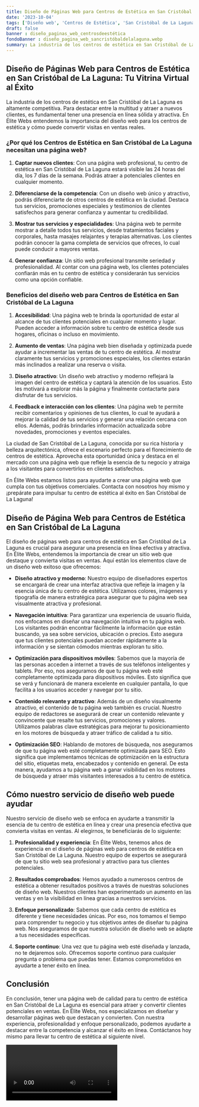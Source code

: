 ```yaml
---
title: Diseño de Páginas Web para Centros de Estética en San Cristóbal de La Laguna
date: '2023-10-04'
tags: ['Diseño web', 'Centros de Estética', 'San Cristóbal de La Laguna']
draft: false
banner : diseño_paginas_web_centrosdeestética
fondoBanner : diseño_pagina_web_sancristóbaldelalaguna.webp
summary: La industria de los centros de estética en San Cristóbal de La Laguna es altamente competitiva. Para destacar entre la multitud y atraer a nuevos clientes, es fundamental tener una presencia en línea sólida y atractiva. En Élite Webs entendemos la importancia del diseño web para los centros de estética y cómo puede convertir visitas en ventas reales.
---
```


## Diseño de Páginas Web para Centros de Estética en San Cristóbal de La Laguna: Tu Vitrina Virtual al Éxito

La industria de los centros de estética en San Cristóbal de La Laguna es altamente competitiva. Para destacar entre la multitud y atraer a nuevos clientes, es fundamental tener una presencia en línea sólida y atractiva. En Élite Webs entendemos la importancia del diseño web para los centros de estética y cómo puede convertir visitas en ventas reales.

### ¿Por qué los Centros de Estética en San Cristóbal de La Laguna necesitan una página web?
1. **Captar nuevos clientes**: Con una página web profesional, tu centro de estética en San Cristóbal de La Laguna estará visible las 24 horas del día, los 7 días de la semana. Podrás atraer a potenciales clientes en cualquier momento.

2. **Diferenciarse de la competencia**: Con un diseño web único y atractivo, podrás diferenciarte de otros centros de estética en la ciudad. Destaca tus servicios, promociones especiales y testimonios de clientes satisfechos para generar confianza y aumentar tu credibilidad.

3. **Mostrar tus servicios y especialidades**: Una página web te permite mostrar a detalle todos tus servicios, desde tratamientos faciales y corporales, hasta masajes relajantes y terapias alternativas. Los clientes podrán conocer la gama completa de servicios que ofreces, lo cual puede conducir a mayores ventas.

4. **Generar confianza**: Un sitio web profesional transmite seriedad y profesionalidad. Al contar con una página web, los clientes potenciales confiarán más en tu centro de estética y considerarán tus servicios como una opción confiable.

### Beneficios del diseño web para Centros de Estética en San Cristóbal de La Laguna
1. **Accesibilidad**: Una página web te brinda la oportunidad de estar al alcance de tus clientes potenciales en cualquier momento y lugar. Pueden acceder a información sobre tu centro de estética desde sus hogares, oficinas o incluso en movimiento.

2. **Aumento de ventas**: Una página web bien diseñada y optimizada puede ayudar a incrementar las ventas de tu centro de estética. Al mostrar claramente tus servicios y promociones especiales, los clientes estarán más inclinados a realizar una reserva o visita.

3. **Diseño atractivo**: Un diseño web atractivo y moderno reflejará la imagen del centro de estética y captará la atención de los usuarios. Esto les motivará a explorar más la página y finalmente contactarte para disfrutar de tus servicios.

4. **Feedback e interacción con los clientes**: Una página web te permite recibir comentarios y opiniones de tus clientes, lo cual te ayudará a mejorar la calidad de tus servicios y generar una relación cercana con ellos. Además, podrás brindarles información actualizada sobre novedades, promociones y eventos especiales.

La ciudad de San Cristóbal de La Laguna, conocida por su rica historia y belleza arquitectónica, ofrece el escenario perfecto para el florecimiento de centros de estética. Aprovecha esta oportunidad única y destaca en el mercado con una página web que refleje la esencia de tu negocio y atraiga a los visitantes para convertirlos en clientes satisfechos.

En Élite Webs estamos listos para ayudarte a crear una página web que cumpla con tus objetivos comerciales. Contacta con nosotros hoy mismo y ¡prepárate para impulsar tu centro de estética al éxito en San Cristóbal de La Laguna!

<GifSeo />

<Cta />

## Diseño de Página Web para Centros de Estética en San Cristóbal de La Laguna

El diseño de páginas web para centros de estética en San Cristóbal de La Laguna es crucial para asegurar una presencia en línea efectiva y atractiva. En Élite Webs, entendemos la importancia de crear un sitio web que destaque y convierta visitas en ventas. Aquí están los elementos clave de un diseño web exitoso que ofrecemos:

- **Diseño atractivo y moderno**: Nuestro equipo de diseñadores expertos se encargará de crear una interfaz atractiva que refleje la imagen y la esencia única de tu centro de estética. Utilizamos colores, imágenes y tipografía de manera estratégica para asegurar que tu página web sea visualmente atractiva y profesional.

- **Navegación intuitiva**: Para garantizar una experiencia de usuario fluida, nos enfocamos en diseñar una navegación intuitiva en tu página web. Los visitantes podrán encontrar fácilmente la información que están buscando, ya sea sobre servicios, ubicación o precios. Esto asegura que tus clientes potenciales puedan acceder rápidamente a la información y se sientan cómodos mientras exploran tu sitio.

- **Optimización para dispositivos móviles**: Sabemos que la mayoría de las personas acceden a internet a través de sus teléfonos inteligentes y tablets. Por eso, nos aseguramos de que tu página web esté completamente optimizada para dispositivos móviles. Esto significa que se verá y funcionará de manera excelente en cualquier pantalla, lo que facilita a los usuarios acceder y navegar por tu sitio.

- **Contenido relevante y atractivo**: Además de un diseño visualmente atractivo, el contenido de tu página web también es crucial. Nuestro equipo de redactores se asegurará de crear un contenido relevante y convincente que resalte tus servicios, promociones y valores. Utilizamos palabras clave estratégicas para mejorar tu posicionamiento en los motores de búsqueda y atraer tráfico de calidad a tu sitio.

- **Optimización SEO**: Hablando de motores de búsqueda, nos aseguramos de que tu página web esté completamente optimizada para SEO. Esto significa que implementamos técnicas de optimización en la estructura del sitio, etiquetas meta, encabezados y contenido en general. De esta manera, ayudamos a tu página web a ganar visibilidad en los motores de búsqueda y atraer más visitantes interesados a tu centro de estética.

## Cómo nuestro servicio de diseño web puede ayudar

Nuestro servicio de diseño web se enfoca en ayudarte a transmitir la esencia de tu centro de estética en línea y crear una presencia efectiva que convierta visitas en ventas. Al elegirnos, te beneficiarás de lo siguiente:

1. **Profesionalidad y experiencia**: En Élite Webs, tenemos años de experiencia en el diseño de páginas web para centros de estética en San Cristóbal de La Laguna. Nuestro equipo de expertos se asegurará de que tu sitio web sea profesional y atractivo para tus clientes potenciales.

2. **Resultados comprobados**: Hemos ayudado a numerosos centros de estética a obtener resultados positivos a través de nuestras soluciones de diseño web. Nuestros clientes han experimentado un aumento en las ventas y en la visibilidad en línea gracias a nuestros servicios.

3. **Enfoque personalizado**: Sabemos que cada centro de estética es diferente y tiene necesidades únicas. Por eso, nos tomamos el tiempo para comprender tu negocio y tus objetivos antes de diseñar tu página web. Nos aseguramos de que nuestra solución de diseño web se adapte a tus necesidades específicas.

4. **Soporte continuo**: Una vez que tu página web esté diseñada y lanzada, no te dejaremos solo. Ofrecemos soporte continuo para cualquier pregunta o problema que puedas tener. Estamos comprometidos en ayudarte a tener éxito en línea.

## Conclusión

En conclusión, tener una página web de calidad para tu centro de estética en San Cristóbal de La Laguna es esencial para atraer y convertir clientes potenciales en ventas. En Élite Webs, nos especializamos en diseñar y desarrollar páginas web que destacan y convierten. Con nuestra experiencia, profesionalidad y enfoque personalizado, podemos ayudarte a destacar entre la competencia y alcanzar el éxito en línea. Contáctanos hoy mismo para llevar tu centro de estética al siguiente nivel.

<Video />

<CtaBot job='Centros de Estética' city='San Cristóbal de La Laguna'/>

<Gmaps query='San Cristóbal de La Laguna+españa+maps' />